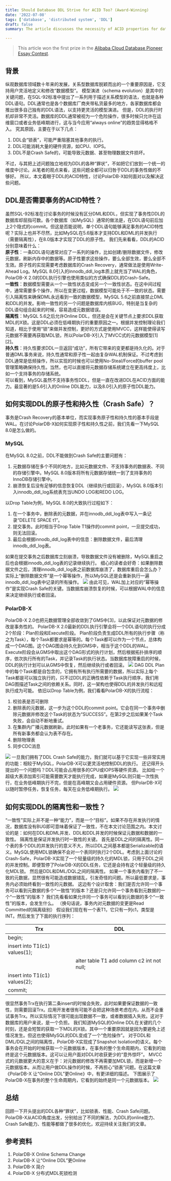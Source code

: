 ```yaml
---
title: Should Database DDL Strive for ACID Too? (Award-Winning)
date: '2022-07-08'
tags: ['database', 'distributed system', 'DDL']
draft: false
summary: The article discusses the necessity of ACID properties for database DDL operations, challenges in traditional systems, and how PolarDB-X implements transactional DDL, ensuring atomicity, consistency, isolation, and durability to enhance reliability and operational flexibility.

---
```


> This article won the first prize in the [Alibaba Cloud Database Pioneer Essay Contest](https://developer.aliyun.com/article/983687).


<a name="kqvFT"></a>

## 背景

纵观数据库领域数十年来的发展，关系型数据库脱颖而出的一个重要原因是，它支持用户灵活地定义和修改“数据模型”。 模型演进（schema evolution）是其中的关键问题，在SQL-92标准中提出了一系列用于描述关系模型的语法，也就是各种DDL语句。DDL通常也是各个数据库厂商夹带私货最多的地方，各家数据库都会推出很多自己独有的DDL语法，以支持更灵活的模型演进。 但是，DDL的执行时机却非常不灵活。数据库的DDL通常被视为一个危险操作，很多时候只允许在运维窗口或者业务低峰期进行，这与当今应用“always online”的趋势显得格格不入。 究其原因，主要在于以下几点：

1. DDL会“锁表”，可能严重阻塞其他事务的执行。
2. DDL可能消耗大量的硬件资源，如CPU、IOPS。
3. DDL不是Crash Safe的，可能导致元数据、甚至物理数据文件损坏。

不过，与其把上述问题独立地视为DDL的各种“罪状”，不如把它们放到一个统一的维度中讨论。从笔者的观点来看，这些问题全都可以归咎于DDL的事务性做的不够好。 所以，本文着眼于DDL的ACID特性，讨论PolarDB-X如何面对以及解决这些问题。 <a name="Kg7cl"></a>

## DDL是否需要事务的ACID特性？

虽然SQL-92标准在讨论事务的时候没有区分DML和DDL，但实现了事务性DDL的数据库却屈指可数。各个数据库（如MySQL）通常的做法是，在DDL语句前后加上2个隐式的commit。但这是否能说明，单个DDL语句能够满足事务的ACID特性呢？实际上也并不尽然，比如MySQL在5.6版本才支持DDL和DML的并发执行（需要隔离性），在8.0版本才实现了DDL的原子性。 我们先来看看，DDL的ACID分别意味着什么：<br />
**原子性**：一条DDL语句通常对应了一系列的操作，比如创建/删除数据文件，修改元数据，刷新内存中的数据等。原子性要求这些操作，要么全部生效，要么全部不生效。原子性的实现需要考虑数据库的Crash Recovery，通常做法是使用Write-Ahead Log。MySQL 8.0引入的innodb\_ddl\_log本质上就充当了WAL的角色，PolarDB-X 2.0的DDL执行引擎也使用类似的方式确保DDL的Crash-Safe。<br />
**一致性**：数据模型需要从一个一致性状态变成另一个一致性状态。在这中间过程中，通常需要多个操作，所以在变更过程，数据模型可能处于不一致的状态。需要引入隔离性来确保DML永远看到一致的数据模型，MySQL 5.6之前直接禁止DML和DDL的并发。影响一致性的另一个问题是数据库内核BUG，特别是当复杂的DDL语句组合起来的时候，容易造成元数据错误。<br />
**隔离性**：MySQL 5.6之后允许Online DDL，但还是会在关键节点上要求DDL获取MDL的X锁。这是DDL必须在低峰期执行的重要原因之一。根据并发控制理论我们知道，相比于使用“锁”来做并发控制，更好的方式是使用MVCC，这样能使得读写元数据不需要再获取MDL锁，所以PolarDB-X引入了MVCC式的元数据模型\[1]\[2]。<br />
**持久性**：持久性要求DDL一旦返回“成功”，所有它带来的变更都是持久化的。对于普通DML事务来说，持久性通常和原子性一起由复杂WAL机制保证。不过考虑到DDL通常是低频操作，所以实现的时候也可以使用No-Steal/Force的buffer pool管理策略确保持久性。当然，也可以直接将元数据存储系统建立在更高纬度上，比如一个支持事务的存储系统。&#x20;<br />
可以看到，MySQL虽然不支持事务性DDL，但是一直在改进DDL在ACID方面的能力。最显著的是5.6引入的Online DDL能力，以及8.0引入的原子性DDL能力。 <a name="CLSzP"></a>

## 如何实现DDL的原子性和持久性（Crash Safe）？

事务是Crash Recovery的基本单位，而实现事务原子性和持久性的基本手段是WAL。在讨论PolarDB-X如何实现原子性和持久性之前，我们先看一下MySQL 8.0是怎么做的。 <a name="P7EvR"></a>

### MySQL

在MySQL 8.0之前，DDL不能做到Crash Safe的主要问题有：

1. 元数据存储在多个不同的地方，比如元数据文件、不支持事务的数据表、不同的存储引擎中。MySQL 8.0版本将所有元数据存储统一到了支持事务的InnoDB存储引擎中。
2. 崩溃恢复后没有足够的信息恢复DDL（继续执行或回滚），MySQL 8.0版本引入innodb\_ddl\_log系统表充当UNDO LOG和REDO LOG。

以Drop Table为例，MySQL 8.0的大致执行过程如下：

1. 在一个事务中，删除表的元数据，并在innodb\_ddl\_log表中写入一条记录“DELETE SPACE t1”。
2. 提交事务。此时相当于Drop Table T1操作的commit point，一旦提交成功，则无法回滚。
3. 最后会根据innodb\_ddl\_log表中的信息：删除数据文件，最后清理innodb\_ddl\_log表。

如果在提交事务之后数据库立刻崩溃，导致数据文件没有被删除，MySQL重启之后也会根据innodb\_ddl\_log表的记录继续执行。 细心的读者会好奇：如果删除数据文件之后，清理innodb\_ddl\_log表之前数据库崩溃了，数据库重启会怎么办？ 实际上“删除数据文件”是一个幂等操作，所以MySQL还是会重新执行一遍innodb\_ddl\_log表中记录的所有操作。
![](/assets/hkezkz4gxa2xgvee/1703867134314-e17c332f-dade-4f4a-b384-2c98146e59e6.webp)
由此可见，WAL加上对应的“幂等操作”是实现Crash Safe的关键。当数据库崩溃恢复的时候，可以根据WAL中的信息来决定继续执行或者回滚。 <a name="USuyT"></a>

### PolarDB-X

PolarDB-X 2.0也把元数据管理全部收敛到了GMS中\[3]，以此保证对元数据的修改是事务性的。 PolarDB-X 2.0最新的DDL执行引擎会将一个DDL语句的执行分成2个阶段：Plan阶段和Execute阶段。 Plan阶段负责生成DDL所有的执行步骤（称之为Task），每个Task都要求是幂等的。每个Task都可以作为一个节点，总体构成一个DAG图。这个DAG图会持久化到GMS中，相当于这个DDL的WAL。 Execute阶段会从GMS中取出这个DAG形式的执行计划，然后根据拓扑排序的顺序，依次执行所有的Task，并记录Task的执行状态。当数据库故障重启的时候，DDL的执行计划可以从GMS中恢复，然后继续执行或者回滚。
![](/assets/hkezkz4gxa2xgvee/1703867134316-994653f3-570e-4a69-8e4c-689f78207287.webp)
DAG DDL Plan中的每个Task都是自包含的，它拥有所有执行所需要的数据，所以实际上每个Task都是可以独立执行的，只不过DDL的正确性依赖于Task执行顺序，我们用DAG图描述Task之间的依赖关系。同时，这一架构也使得DDL的并发执行和远程执行成为可能。&#x20;
依旧以Drop Table为例，我们看看PolarDB-X的执行流程：

1. 校验表是否可删除
2. 删除表的元数据，这一步为这个DDL的commit point。它会在同一个事务中删除元数据并修改这个Task的状态为“SUCCESS”。在第2步之后如果某个Task失败，会自动不断地重试。
3. 在集群内广播元数据刷新。此时如果有一个老事务，它还能读写这张表，但是所有新事务都会认为表不存在。
4. 删除物理表
5. 同步CDC消息

![](/assets/hkezkz4gxa2xgvee/1703867134335-cf0fabb6-f4e2-44a4-a3fd-0e9403d8d04e.webp)
一旦我们拥有了DDL Crash Safe的能力，我们就可以基于它实现一些非常实用的功能：相较于MySQL，PolarDB-X可以更灵活地控制DDL的执行。 还记得开头提出的一个问题吗？DDL可能会占用很多的CPU或IOPS等硬件资源。 比如给一个超级大表添加索引可能需要数天才能执行完成，如果是MySQL则只能一次性执行，在业务低峰期执行不完，但是在高峰期又会占用硬件资源。 但PolarDB-X可以随时暂停任务，恢复任务，每天在业务低峰期执行。
![](/assets/hkezkz4gxa2xgvee/1703867134328-5f259803-c53c-4b2f-b334-4a79a86caf12.webp)

<a name="sTHKb"></a>

## 如何实现DDL的隔离性和一致性？

“一致性”实际上并不是一种“能力”，而是一个“目标”。如果不存在并发执行的情况，数据库没有BUG即可意味着保证了一致性，不在本文讨论范围之内。本文讨论的是：如何在DDL和DML并发、DDL和DDL并发的时候保证元数据和数据的一致性。 隔离性是保证并发执行时一致性的关键。&#x20;
首先是DDL之间的隔离性。同一个表的多个DDL的并发执行的意义不大，所以DDL之间基本都是Serializable的语义。MySQL使用MDL锁确保不会对一个表同时执行2个DDL。考虑到上面讨论的Crash-Safe，PolarDB-X实现了一个轻量级的持久化的MDL锁，只用于DDL之间的并发控制。即便暂停了PolarDB-X的DDL任务，它还是会持有这个轻量级的持久化MDL锁。&#x20;
然后是DDL和DML/DQL之间的隔离性。 如果一个事务内看到了不一致的元数据，显然很有可能造成数据错乱，引发奇怪的问题。所以最低要求是，事务内必须始终看到一致性的元数据。 这边有个设计取舍：我们是否允许同一个事务可以看到元数据的多个“一致性”的版本？还是只允许同一个事务看到元数据的一个“一致性”的版本？&#x20;
我们先看看如果允许同一个事务可以看到元数据的多个“一致性”的版本，会发生什么。 （换句话说，事务内对元数据的变更是Read Committed的隔离级别） 假设我们现在有一个表T1，它只有一列c1，类型是INT。然后发生了下面的执行序列：

| **Trx** | **DDL** |
| --- | --- |
| begin; |  |
| insert into T1(c1) values(1); |  |
|  | alter table T1 add column c2 int not null; |
| insert into T1(c1) values(2); |  |
| commit; |  |

很显然事务Trx在执行第二条insert的时候会失败，此时如果要保证数据的一致性，则需要回滚Trx。应用开发者很有可能不会把这种场景考虑在内，从而不会重试事务Trx。所以实际情况下很可能出现数据不一致，或者数据插入失败。这对于数据库的用户来说，是一个负担。 我们知道MySQL的Online DDL在关键的几个时刻，还是会短暂的获取一下MDL的X锁。其中一个重要原因就是因为要避免上述情况发生。但这也使得MySQL的DDL变成了一个“危险操作”。&#x20;
对于DDL和DML/DQL之间的隔离性，PolarDB-X实现成了Snapshot Isolation的语义。每个事务会在开始的时候获取一个元数据版本，在事务的整个生命周期内，它看到的始终是这个元数据版本。这可以让用户面对DDL时收获更少的“意外惊吓”。 MVCC式的元数据更大的意义在于：对元数据的修改不再需要加MDL锁，而是新增一个元数据版本。从而让用户做DDL操作的时候，不再担心“锁表”问题。在这篇文章《PolarDB-X 让“Online DDL”更Online》中，有更详细的描述。 下图展示了PolarDB-X在事务的整个生命周期内，它看到的始终是同一个元数据版本。
![](/assets/hkezkz4gxa2xgvee/1703867134353-aad50666-0047-406e-85c8-63aa06ad83ec.webp)

<a name="zuMI8"></a>

## 总结

回顾一下开头提出的DDL各种“罪状”，比如锁表、性能、Crash Safe问题。 PolarDB-X从ACID角度出发，分别给出了不同的解法，为DDL的online能力、Crash Safe能力、性能等都做了很多的优化，欢迎持续关注我们的文章。 <a name="yKspk"></a>

## 参考资料

1. PolarDB-X Online Schema Change
2. PolarDB-X 让“Online DDL”更Online
3. PolarDB-X 简介
4. PolarDB-X 分布式MDL死锁检测
